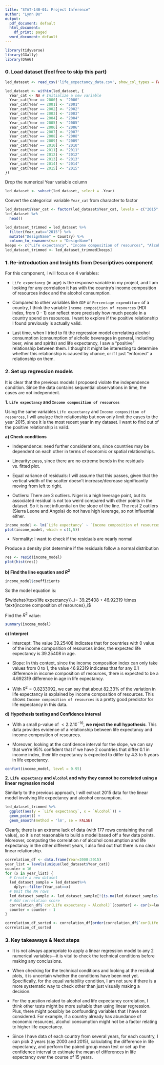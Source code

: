 ```yaml
---
title: "STAT-140-01: Project Inference"
author: "Lynn Do"
output:
  pdf_document: default
  html_document:
    df_print: paged
  word_document: default
---
```


```r
library(tidyverse)
library(GGally)
library(DAAG)
```

### **0. Load dataset (feel free to skip this part)**

```r
led_dataset <- read_csv('life_expectancy_data.csv', show_col_types = FALSE) # read data
```

```r
led_dataset <- within(led_dataset, {
  Year_cat <- NA # Initialize a new variable
  Year_cat[Year == 2000] <- "2000"
  Year_cat[Year == 2001] <- "2001"
  Year_cat[Year == 2002] <- "2002"
  Year_cat[Year == 2003] <- "2003"
  Year_cat[Year == 2004] <- "2004"
  Year_cat[Year == 2005] <- "2005"
  Year_cat[Year == 2006] <- "2006"
  Year_cat[Year == 2007] <- "2007"
  Year_cat[Year == 2008] <- "2008"
  Year_cat[Year == 2009] <- "2009"
  Year_cat[Year == 2010] <- "2010"
  Year_cat[Year == 2011] <- "2011"
  Year_cat[Year == 2012] <- "2012"
  Year_cat[Year == 2013] <- "2013"
  Year_cat[Year == 2014] <- "2014"
  Year_cat[Year == 2015] <- "2015"
})
```

Drop the numerical Year variable column

```r
led_dataset <- subset(led_dataset, select = -Year)
```

Convert the categorical variable ```Year_cat``` from character to factor

```r
led_dataset$Year_cat <- factor(led_dataset$Year_cat, levels = c("2015", "2014", "2013", "2012", "2011", "2010", "2009", "2008", "2007", "2006", "2005", "2004", "2003", "2002", "2001", "2000"))
led_dataset %>% 
  head()
```

```r
led_dataset_trimmed = led_dataset %>%
  filter(Year_cat=="2015") %>%
  mutate("DesignName" = Country) %>%
  column_to_rownames(var = "DesignName")
keeps <- c("Life expectancy", "Income composition of resources", "Alcohol")
led_dataset_trimmed <- led_dataset_trimmed[keeps]
```
### **1. Re-introduction and Insights from Descriptives component**

For this component, I will focus on 4 variables:

  - ```Life expectancy``` (in age) is the response variable in my project, and I am looking for any correlation it has with the country's income composition of resources index and the alcohol consumption. 

  - Compared to other variables like ```GDP``` or ```Percentage expenditure``` of a country, I think the variable ```Income composition of resources``` (HDI index, from 0 - 1) can reflect more precisely how much people in a country spend on resources. I want to explore if the positive relationship I found previously is actually valid. 
  
  - Last time, when I tried to fit the regression model correlating alcohol consumption (consumption of alcholic beverages in general, including beer, wine and spirits) and life expectancy, I saw a "positive" relationship between them. I thought it might be interesting to determine whether this relationship is caused by chance, or if I just "enforced" a relationship on them. 

### **2. Set up regression models**

It is clear that the previous models I proposed violate the independence condition. Since the data contains sequential observations in time, the cases are not independent. 

**1. ```Life expectancy``` and ```Income composition of resources```**

Using the same variables ```Life expectancy``` and ```Income composition of resources```, I will analyze their relationship but now only limit the cases to the year 2015, since it is the most recent year in my dataset. I want to find out of the positive relationship is valid. 

**a) Check conditions**

- Independence: need further considerations, since countries may be dependent on each other in terms of economic or spatial relationships.

- Linearity: pass, since there are no extreme bends in the residuals vs. fitted plot.

- Equal variance of residuals: I will assume that this passes, given that the vertical width of the scatter doesn't increase/decrease significantly moving from left to right.

- Outliers: There are 3 outliers. Niger is a high leverage point, but its associated residual is not too weird compared with other points in the dataset. So it is not influential on the slope of the line. The rest 2 outliers (Sierra Leone and Angola) do not have high leverage, so not influential either.

```r
income_model <- lm(`Life expectancy` ~ `Income composition of resources`, data=led_dataset_trimmed) # fit a regression model
plot(income_model, which = c(1,5))
```

- Normality: I want to check if the residuals are nearly normal 

Produce a density plot determine if the residuals follow a normal distribution

```r
res <- resid(income_model)
plot(hist(res))
```


**b) Find the line equation and $R^2$** 

```r
income_model$coefficients
```

So the model equation is: 

$\widehat{\text{life expectancy}}_i= 39.25408 + 46.92319 \times \text{income composition of resources}_i$

Find the $R^2$ value:

```r
summary(income_model)
```

**c) Interpret**

- Intercept: The value $39.25408$ indicates that for countries with 0 value of the income composition of resources index, the expected life expectancy is $39.25408$ in age. 

- Slope: In this context, since the income composition index can only take values from 0 to 1, the value $46.92319$ indicates that for any 0.1 difference in income composition of resources, there is expected to be a $4.692319$ difference in age in life expectancy. 

- With $R^2 = 0.8233092$, we can say that about 82.33\% of the variation in life expectancy is explained by income composition of resources. This shows `Income composition of resources` is a pretty good predictor for life expectancy in this data.

**d) Hypothesis testing and Confidence interval**

- With a small p-value of $<2.2.10^{-16}$, **we reject the null hypothesis**. This data provides evidence of a relationship between life expectancy and income composition of resources. 

- Moreover, looking at the confidence interval for the slope, we can say that we're 95\% confident that if we have 2 countries that differ 0.1 in income index, their life expectancy is expected to differ by 4.3 to 5 years in life expectancy. 

```r
confint(income_model, level = 0.95)
```

**2. ```Life expectancy``` and ```Alcohol``` and why they cannot be correlated using a linear regression model** 

Similarly to the previous approach, I will extract 2015 data for the linear model involving life expectancy and alcohol consumption.

```r
led_dataset_trimmed %>%
  ggplot(aes(y = `Life expectancy`, x = `Alcohol`)) +
  geom_point() +
  geom_smooth(method = 'lm', se = FALSE)
```

Clearly, there is an extreme lack of data (with 177 rows containing the null value), so it is not reasonable to build a model based off a few data points. Moreover, computing the correlation $r$ of alcohol consumption and life expectancy in the other different years, I also find out that there is no clear linear relationship. 

```r
correlation_df <- data.frame(Year=2000:2015)
year_list = levels(unique(led_dataset$Year_cat))
counter = 16
for (x in year_list) {
  # Create a new dataset
  led_dataset_sample = led_dataset%>%
    dplyr::filter(Year_cat==x)
  # Omit the NA rows
  led_dataset_sample <- led_dataset_sample[!(is.na(led_dataset_sample$`Alcohol`)), ]
  # Add correlation score
  correlation_df$`cor(Life expectancy ~ Alcohol)`[counter] <- cor(x=led_dataset_sample$Alcohol, y=led_dataset_sample$`Life expectancy`)
  counter = counter - 1
}
```

```r
correlation_df_sorted <- correlation_df[order(correlation_df$`cor(Life expectancy ~ Alcohol)`, decreasing = TRUE),]
correlation_df_sorted
```

### **3. Key takeaways & Next steps**

- It is not always appropriate to apply a linear regression model to any 2 numerical variables—it is vital to check the technical conditions before making any conclusions.

- When checking for the technical conditions and looking at the residual plots, it is uncertain whether the conditions have been met yet. Specifically, for the equal variability condition, I am not sure if there is a more systematic way to check other than just visually making a decision. 

- For the question related to alcohol and life expectancy correlation, I think other tests might be more suitable than using linear regression. Plus, there might possibly be confounding variables that I have not considered. For example, if a country already has abundance of economic resources, alcohol consumption might not be a factor relating to higher life expectancy. 

- Since I have data of each country from several years, for each country, I can pick 2 years (say 2000 and 2015), calculating the difference in life expectancy, and perform the paired group mean test or set up the confidence interval to estimate the mean of differences in life expectancy over the course of 15 years. 